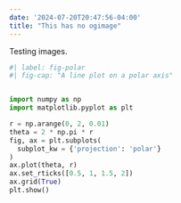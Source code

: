 ```yaml
---
date: '2024-07-20T20:47:56-04:00'
title: "This has no ogimage"
---
```


Testing images.

```python
#| label: fig-polar
#| fig-cap: "A line plot on a polar axis"


import numpy as np
import matplotlib.pyplot as plt

r = np.arange(0, 2, 0.01)
theta = 2 * np.pi * r
fig, ax = plt.subplots(
  subplot_kw = {'projection': 'polar'} 
)
ax.plot(theta, r)
ax.set_rticks([0.5, 1, 1.5, 2])
ax.grid(True)
plt.show()
```